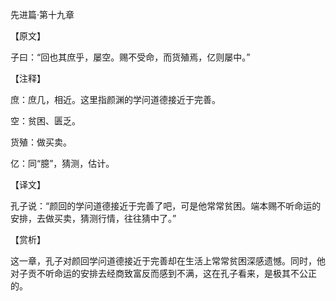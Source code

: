 

先进篇·第十九章

【原文】

子曰：“回也其庶乎，屡空。赐不受命，而货殖焉，亿则屡中。”

【注释】

庶：庶几，相近。这里指颜渊的学问道德接近于完善。

空：贫困、匮乏。

货殖：做买卖。

亿：同“臆”，猜测，估计。

【译文】

孔子说：“颜回的学问道德接近于完善了吧，可是他常常贫困。端本赐不听命运的安排，去做买卖，猜测行情，往往猜中了。”

【赏析】

这一章，孔子对颜回学问道德接近于完善却在生活上常常贫困深感遗憾。同时，他对子贡不听命运的安排去经商致富反而感到不满，这在孔子看来，是极其不公正的。

